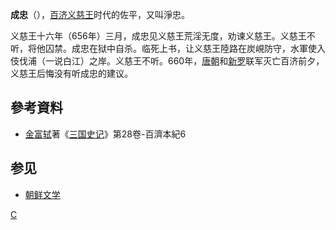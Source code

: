 '''成忠'''（{{bd|？||656年||catIdx=C}}），[[百济|百济]][[义慈王|义慈王]]时代的佐平，又叫淨忠。

义慈王十六年（656年）三月，成忠见义慈王荒淫无度，劝谏义慈王。义慈王不听，将他囚禁。成忠在狱中自杀。临死上书，让义慈王陸路在炭峴防守，水軍使入伎伐浦（一说白江）之岸。义慈王不听。660年，[[唐朝|唐朝]]和[[新罗|新罗]]联军灭亡百济前夕，义慈王后悔没有听成忠的建议。

==參考資料==
*[[金富轼|金富轼]]著《[[三国史记|三国史记]]》第28卷-百濟本紀6

==参见==
*[[朝鲜文学|朝鲜文学]]

[[Category:百济人|C]]